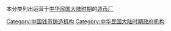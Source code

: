 本分类列出运营于[[中华民国大陆时期|中华民国大陆时期]]的[[造币厂|造币厂]]

[[Category:中国钱币铸造机构|Category:中国钱币铸造机构]]
[[Category:中华民国大陆时期政府机构|Category:中华民国大陆时期政府机构]]